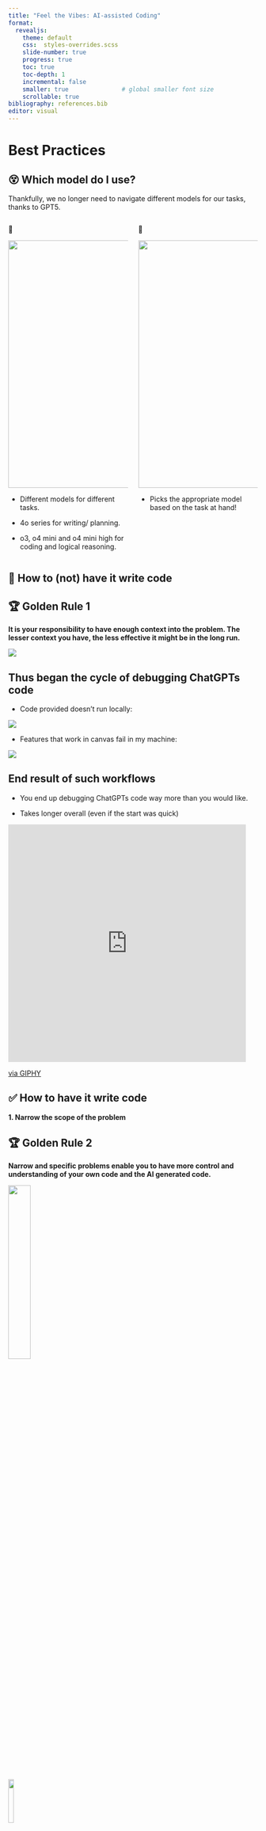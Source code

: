 ---
title: "Feel the Vibes: AI-assisted Coding"
format:
  revealjs:
    theme: default
    css:  styles-overrides.scss  
    slide-number: true
    progress: true
    toc: true
    toc-depth: 1
    incremental: false
    smaller: true               # global smaller font size
    scrollable: true
bibliography: references.bib
editor: visual
---

# Best Practices

## 😵 Which model do I use?

Thankfully, we no longer need to navigate different models for our tasks, thanks to GPT5.

::: columns
::: {.column width="50%"}
🔴

![](images/choice_of_models.png){width="500"}

-   Different models for different tasks.

-   4o series for writing/ planning.

-   o3, o4 mini and o4 mini high for coding and logical reasoning.
:::

::: {.column width="50%"}
💚

![](images/GPT5.png){width="500"}

-   Picks the appropriate model based on the task at hand!
:::
:::

## 🚫 How to (not) have it write code

::: callout-note
## 🏆 Golden Rule 1

**It is your responsibility to have enough context into the problem. The lesser context you have, the less effective it might be in the long run.**
:::

![](images/GPT5_context_1.png)

## Thus began the cycle of debugging ChatGPTs code

-   Code provided doesn't run locally:

![](images/GPT5_context_2.png)

-   Features that work in canvas fail in my machine:

![](images/GPT5_context_3.png)

## End result of such workflows

-   You end up debugging ChatGPTs code way more than you would like.

-   Takes longer overall (even if the start was quick)

<iframe src="https://giphy.com/embed/Ty9Sg8oHghPWg" width="480" height="480" style frameBorder="0" class="giphy-embed" allowFullScreen>

</iframe>

<p><a href="https://giphy.com/gifs/mrw-song-myself-Ty9Sg8oHghPWg">via GIPHY</a></p>

## ✅ How to have it write code

**1. Narrow the scope of the problem**

::: callout-note
## 🏆 Golden Rule 2

**Narrow and specific problems enable you to have more control and understanding of your own code and the AI generated code.**
:::

![](images/GPT5_specific_problem_1.png){height="30%"}

## 

![](images/GPT5_specific_problem_2.png){height="15%"}

## 

**2. 💡 Understanding code with it**

-   Breaking down unfamiliar code

![](images/GPT5_understand_code_1.png)

## 

-   Improving your own code base (pt1)

![](images/GPT5_understand_code_2.png)

-   A glimpse of the response: ![](images/GPT5_understand_code_3.png)

## 

-   Improving your own code base (pt2) - *including use-case*

![](images/GPT5_understand_code_4.png){width="30%"}

## 📓 Takeaways for AI powered code reviews

-   ChatGPT generally has very high standards (looks into both major and very minor issues) - be mindful of its feedback and gauge what is most useful for you.
-   Giving more context into the use-case of your code will help it better tailor its response for you.
-   Don't give yourself a headache going too deep into its feedback, its important to know that responses will vary even if the same prompt is sent again. Keep re-reading the first point until you are convinced 🎈

<iframe src="https://giphy.com/embed/RleRfnqeBrr3uKIRog" width="480" height="271" style frameBorder="0" class="giphy-embed" allowFullScreen>

</iframe>

<p><a href="https://giphy.com/gifs/JamieNCommons-heartbreak-jamie-n-commons-jnc-RleRfnqeBrr3uKIRog">via GIPHY</a></p>

## 

*brainstorm* with it on how to tackle problems.

-   Use it for advice on specific problems, with constraints, etc

-   Get satisfaction of solving a hard problem NOT by thinking of the solution, but understanding the solution and understanding why it's smart

-   Whats missing in your approach? Ask it to find flaws on what your current solution is. Judge its answer too.

-   Role call

-   Rubber duck- debugging method for programmers

-   Experienced research software developer in the style of

-   Teacher prompt -\> Ethan mollick

## 📏 Notes on prompt engineering

## ☃️ When to take a break from it

## 🏁 Using Projects

::: callout-note
## Using Projects

I have found using projects to be a fantastic aid in managing my chats and using them mindfully.

-   Add specific context or media that ChatGPT will keep in its memory for future chats.
-   Better workflow for different projects with corresponding chats
:::

![](images/Projects_callout.png){width="834"}

------------------------------------------------------------------------

## Slide 2

Here is another slide.
